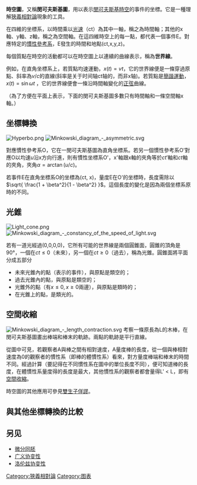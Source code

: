 {{NoteTA|G1=物理學}}
'''時空圖'''，又稱'''閔可夫斯基圖'''，用以表示[[閔可夫斯基時空|閔可夫斯基時空]]的事件的坐標。它是一種理解[[狹義相對論|狹義相對論]]現象的工具。

在四維的坐標系，以時間乘以[[光速|光速]]（ct）為其中一軸，稱之為時間軸；其他的x軸、y軸、z軸，稱之為空間軸。在這四維時空上的每一點，都代表一個事件E。對應特定的[[慣性參考系|慣性參考系]]，E發生的時間和地點(ct,x,y,z)。

每個質點在時空的活動都可以在時空圖上以連續的曲線表示，稱為'''世界線'''。

例如，在直角坐標系上，若質點均速運動，<math>x(t) = vt</math>，它的世界線便是一條穿過原點、斜率為<math>v/c</math>的直線(斜率是关于时间轴ct轴的，而非x轴)。若質點是[[簡諧運動|簡諧運動]]，<math>x(t) = \sin \omega t</math> ，它的世界線便會一條沿時間軸變化的[[正弦|正弦]]曲線。

（為了方便在平面上表示，下面的閔可夫斯基圖多數只有時間軸和一條空間軸x軸。）

==坐標轉換==
[[File:Hyperbo.png|thumb]]
[[File:Minkowski_diagram_-_asymmetric.svg|thumb]]

對應慣性參考系O，它在一閔可夫斯基圖為直角坐標系。若另一個慣性參考系O'對應O以均速<math>u</math>沿x方向行進，則有慣性坐標系O'，x'軸跟x軸的夾角等於<math>ct'</math>軸和<math>ct</math>軸的夾角，夾角<math>\alpha = \arctan(u/c)</math>。

若事件E在直角坐標系O的坐標為(ct, x)，量度E在O'的坐標時，長度需除以 <math>\sqrt{ \frac{1 + \beta^2}{1 - \beta^2} }</math>。這個長度的變化是因為兩個坐標系原時的不同。

==光錐==
[[File:Light_cone.png|thumb]]
[[File:Minkowski_diagram_-_constancy_of_the_speed_of_light.svg|thumb]]

若有一道光經過(0,0,0,0)，它所有可能的世界線是兩個圓錐面，圓錐的頂角是90°，一個在<math>ct \leq 0 </math>（未來），另一個在<math>ct \geq 0 </math>（過去），稱為光錐。圓錐面將平面分成五部分

* 未來光錐內的點（表示的事件），與原點是類空的；
* 過去光錐內的點，與原點是類空的；
* 光錐外的點（有<math>x \leq 0, x \geq 0</math>兩邊），與原點是類時的；
* 在光錐上的點，是類光的。


==空間收縮==
[[File:Minkowski_diagram_-_length_contraction.svg|thumb]]
考察一條原長為L的木棒，在閔可夫斯基圖畫出棒端和棒末的軌跡。兩點的軌跡是平行直線。

從圖中可見，若觀察者A與棒之間有相對速度，A量度棒的長度，從一個與棒相對速度為0的觀察者的慣性系（即棒的體慣性系）看來，對方量度棒端和棒末的時間不同。經過計算（要記得在不同慣性系在圖中的單位長度不同），便可知道棒的長度，在體慣性系量度得的長度是最大，其他慣性系的觀察者都會量得L' < L，即有[[空間收縮|空間收縮]]。

時空圖的其他應用可參見[[雙生子佯謬|雙生子佯謬]]。

==與其他坐標轉換的比較==
{{gallerypx|Minkowski diagram - rotation in space.svg|300px|坐標旋轉}}
{{gallerypx|Minkowski diagram - Newtonian physics.svg|300px|在[[古典物理|牛頓物理學]]中，不同速度的觀測者都認為，事件A和O的相距的時間都是一樣的。}}

==另见==
{{Portal box|物理}}
* [[微分同胚|微分同胚]]
* [[广义协变性|广义协变性]]
* [[洛伦兹协变性|洛伦兹协变性]]

{{狹義相對論}}
{{Relativity}}

[[Category:狹義相對論|Category:狹義相對論]]
[[Category:图表|Category:图表]]